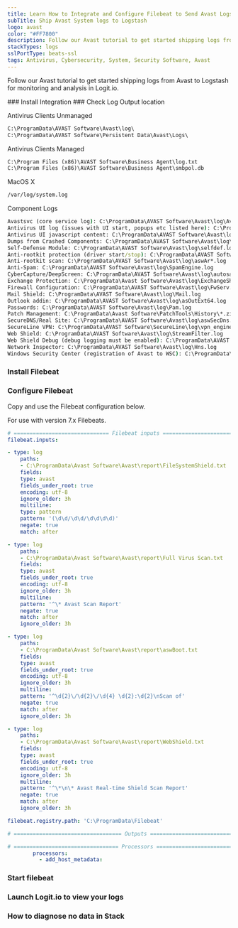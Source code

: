 ```yaml
---
title: Learn How to Integrate and Configure Filebeat to Send Avast Logs
subTitle: Ship Avast System logs to Logstash
logo: avast
color: "#FF7800"
description: Follow our Avast tutorial to get started shipping logs from Avast to Logstash for monitoring and analysis in Logit.io.
stackTypes: logs
sslPortType: beats-ssl
tags: Antivirus, Cybersecurity, System, Security Software, Avast
---
```


Follow our Avast tutorial to get started shipping logs from Avast to Logstash for monitoring and analysis in Logit.io.

<Steps>
  ### Install Integration
  <InstallIntegration/>
  ### Check Log Output location

  Antivirus Clients Unmanaged
          
  ```cmd copy
  C:\ProgramData\AVAST Software\Avast\log\
  C:\ProgramData\AVAST Software\Persistent Data\Avast\Logs\
  ```

  Antivirus Clients Managed

  ```cmd copy
  C:\Program Files (x86)\AVAST Software\Business Agent\log.txt
  C:\Program Files (x86)\AVAST Software\Business Agent\smbpol.db
  ```

  MacOS X

  ```cmd copy
  /var/log/system.log
  ```

  Component Logs
  ```cmd copy
  Avastsvc (core service log): C:\ProgramData\AVAST Software\Avast\log\AvastSvc.log
  Antivirus UI log (issues with UI start, popups etc listed here): C:\ProgramData\AVAST Software\Avast\log\AvastUI.log
  Antivirus UI javascript content: C:\ProgramData\AVAST Software\Avast\log\HtmlRemoteContent.log
  Dumps from Crashed Components: C:\ProgramData\AVAST Software\Avast\log\unp*.mdmp
  Self-Defense Module: C:\ProgramData\AVAST Software\Avast\log\selfdef.log
  Anti-rootkit protection (driver start/stop): C:\ProgramData\AVAST Software\Avast\log\arpot.log
  Anti-rootkit scan: C:\ProgramData\AVAST Software\Avast\log\aswAr*.log
  Anti-Spam: C:\ProgramData\AVAST Software\Avast\log\SpamEngine.log
  CyberCapture/DeepScreen: C:\ProgramData\AVAST Software\Avast\log\autosandbox.log
  Exchange Protection: C:\ProgramData\Avast Software\Avast\log\ExchangeShield.log
  Firewall Configuration: C:\ProgramData\AVAST Software\Avast\log\FwServ.log
  Mail Shield: C:\ProgramData\AVAST Software\Avast\log\Mail.log
  Outlook addin: C:\ProgramData\AVAST Software\Avast\log\asOutExt64.log
  Passwords: C:\ProgramData\AVAST Software\Avast\log\Pam.log
  Patch Management: C:\ProgramData\Avast Software\PatchTools\History\*.zip
  SecureDNS/Real Site: C:\ProgramData\AVAST Software\Avast\log\aswSecDns.log
  SecureLine VPN: C:\ProgramData\AVAST Software\SecureLine\log\vpn_engine.log
  Web Shield: C:\ProgramData\AVAST Software\Avast\log\StreamFilter.log
  Web Shield Debug (debug logging must be enabled): C:\ProgramData\AVAST Software\Avast\log\FilterEngine.log
  Network Inspector: C:\ProgramData\AVAST Software\Avast\log\Hns.log
  Windows Security Center (registration of Avast to WSC): C:\ProgramData\AVAST Software\Avast\log\wsc.log
  ```

  ### Install Filebeat

  <InstallFilebeat />

  ### Configure Filebeat

  Copy and use the Filebeat configuration below.

  <Callout type="warning">
    For use with version 7.x Filebeats.
  </Callout>

  ```yml copy
  # ============================== Filebeat inputs ==============================
  filebeat.inputs:

  - type: log
      paths:
      - C:\ProgramData\Avast Software\Avast\report\FileSystemShield.txt
      fields:
      type: avast
      fields_under_root: true
      encoding: utf-8
      ignore_older: 3h
      multiline:
      type: pattern 
      pattern: '(\d\d/\d\d/\d\d\d\d)' 
      negate: true 
      match: after

  - type: log
      paths:
      - C:\ProgramData\Avast Software\Avast\report\Full Virus Scan.txt
      fields:
      type: avast
      fields_under_root: true
      encoding: utf-8
      ignore_older: 3h
      multiline:
      pattern: '^\* Avast Scan Report'
      negate: true
      match: after
      ignore_older: 3h

  - type: log
      paths:
      - C:\ProgramData\Avast Software\Avast\report\aswBoot.txt
      fields:
      type: avast
      fields_under_root: true
      encoding: utf-8
      ignore_older: 3h
      multiline:
      pattern: '^\d{2}\/\d{2}\/\d{4} \d{2}:\d{2}\nScan of'
      negate: true
      match: after
      ignore_older: 3h

  - type: log
      paths:
      - C:\ProgramData\Avast Software\Avast\report\WebShield.txt
      fields:
      type: avast
      fields_under_root: true
      encoding: utf-8
      ignore_older: 3h
      multiline:
      pattern: '^\*\n\* Avast Real-time Shield Scan Report'
      negate: true
      match: after
      ignore_older: 3h

  filebeat.registry.path: 'C:\ProgramData\Filebeat'

  # ================================== Outputs ===================================
  ```
  <ConfigureOutput />

  ```yml copy
  # ================================= Processors =================================
          processors:
            - add_host_metadata:
  ```

  ### Start filebeat
  
  <StartFilebeat />

  ### Launch Logit.io to view your logs
  <LaunchStack utmMedium="logs" utmCampaign="avast" source="avast" />

  ### How to diagnose no data in Stack

  <DiagnoseNoData />
</Steps>
